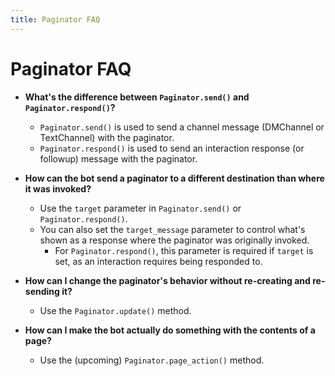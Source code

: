 ```yaml
---
title: Paginator FAQ
---
```


# Paginator FAQ

- **What's the difference between `Paginator.send()` and `Paginator.respond()`?**
  - `Paginator.send()` is used to send a channel message (DMChannel or TextChannel) with the paginator.
  - `Paginator.respond()` is used to send an interaction response (or followup) message with the paginator.

- **How can the bot send a paginator to a different destination than where it was invoked?**
  - Use the `target` parameter in `Paginator.send()` or `Paginator.respond()`.
  - You can also set the `target_message` parameter to control what's shown as a response where the paginator was originally invoked.
    - For `Paginator.respond()`, this parameter is required if `target` is set, as an interaction requires being responded to.

- **How can I change the paginator's behavior without re-creating and re-sending it?**
  - Use the `Paginator.update()` method.

- **How can I make the bot actually do something with the contents of a page?**
  - Use the (upcoming) `Paginator.page_action()` method.
